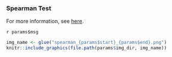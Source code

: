 ### Spearman Test

For more information, see [here](https://rileywheadon.github.io/ffa-docs/eda-trend-ams-mean/#spearman-test). 

`r params$msg`

<!-- Render the figure. -->
```r
img_name <- glue("spearman_{params$start}_{params$end}.png")
knitr::include_graphics(file.path(params$img_dir, img_name))
```

